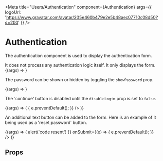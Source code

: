 
<Meta
  title="Users/Authentication"
  component={Authentication}
  args={{
    logoUrl:
      'https://www.gravatar.com/avatar/205e460b479e2e5b48aec07710c08d50?s=200'
  }}
/>

# Authentication

The authentication component is used to display the authentication form.

<Tip type="danger">
  It does not process any authentication logic itself. It only displays the
  form.
</Tip>

<Canvas withSource="open">
  <Story name="Default">{(args) => <Authentication {...args} />}</Story>
</Canvas>

The password can be shown or hidden by toggling the `showPassword` prop.

<Canvas withSource="open">
  <Story name="Password hidden">
    {(args) => <Authentication {...args} showPassword={false} />}
  </Story>
</Canvas>

The 'continue' button is disabled until the `disableLogin` prop is set to `false`.

<Canvas withSource="open">
  <Story name="Login button enabled">
    {(args) => (
      <Authentication
        {...args}
        disableLogin={false}
        onSubmit={(e) => {
          e.preventDefault();
        }}
      />
    )}
  </Story>
</Canvas>

An additional text button can be added to the form. Here is an example of it being used as a 'reset password' button.

<Canvas withSource="open">
  <Story name="Extra text button enabled">
    {(args) => (
      <Authentication
        {...args}
        disableLogin={false}
        showPassword={false}
        textButton={{
          label: 'Reset password',
          onClick: () => alert('code resent')
        }}
        onSubmit={(e) => {
          e.preventDefault();
        }}
      />
    )}
  </Story>
</Canvas>

## Props

<ArgsTable of={Authentication} />
